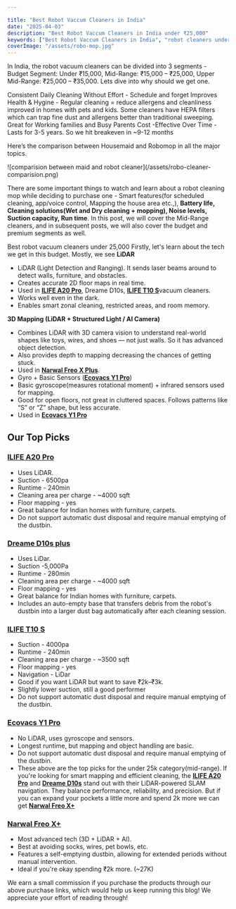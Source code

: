 ```yaml
---

title: "Best Robot Vaccum Cleaners in India"
date: "2025-04-03"
description: "Best Robot Vaccum Cleaners in India under ₹25,000"
keywords: ["Best Robot Vaccum Cleaners in India", "robot cleaners under 25k", "robot cleaners", "robot cleanng mops"]
coverImage: "/assets/robo-mop.jpg"
---
```


In India, the robot vacuum cleaners can be divided into 3 segments - Budget Segment: Under ₹15,000, Mid-Range: ₹15,000 – ₹25,000, Upper Mid-Range: ₹25,000 – ₹35,000. Lets dive into why should we get one. 

Consistent Daily Cleaning Without Effort - Schedule and forget
Improves Health & Hygine - Regular cleaning = reduce allergens and cleanliness improved in homes with pets and kids. Some cleaners have HEPA filters which can trap fine dust and allergens better than traditional sweeping.
Great for Working families and Busy Parents
Cost -Effective Over Time - Lasts for 3-5 years. So we hit breakeven in ~9-12 months

Here’s the comparison between Housemaid and Robomop in all the major topics.

<div className="blog-image">
  ![comparision between maid and robot cleaner](/assets/robo-cleaner-comparision.png)
</div>

There are some important things to watch and learn about a robot cleaning mop while deciding to purchase one - Smart features(for scheduled cleaning, app/voice control, Mapping the house area etc.,), **Battery life, Cleaning solutions(Wet and Dry cleaning + mopping), Noise levels, Suction capacity, Run time**. In this post, we will cover the  Mid-Range cleaners, and in subsequent posts, we will also cover the budget and premium segments as well. 

Best robot vacuum cleaners under 25,000
Firstly, let's learn about the tech we get in this budget. Mostly, we see 
**LiDAR**
- LiDAR (Light Detection and Ranging). It sends laser beams around to detect walls, furniture, and obstacles. 
- Creates accurate 2D floor maps in real time. 
- Used in <b><a href="https://amzn.to/43UAB2u" target="_blank">ILIFE A20 Pro</a></b>, Dreame D10s, <b><a href="ILIFE T10 S" target="_blank">ILIFE T10 S</a></b>vacuum cleaners.
- Works well even in the dark.
- Enables smart zonal cleaning, restricted areas, and room memory.

**3D Mapping (LiDAR + Structured Light / AI Camera)**
- Combines LiDAR with 3D camera vision to understand real-world shapes like toys, wires, and shoes — not just walls. So it has advanced object detection.
- Also provides depth to mapping decreasing the chances of getting stuck.
- Used in <b><a href="https://amzn.to/3E7iHz6" target="_blank">Narwal Freo X Plus</a></b>.
- Gyro + Basic Sensors (<b><a href="https://amzn.to/4imEUah" target="_blank">Ecovacs Y1 Pro</a></b>)
- Basic gyroscope(measures rotational moment) + infrared sensors used for mapping.
- Good for open floors, not great in cluttered spaces. Follows patterns like “S” or “Z” shape, but less accurate.
- Used in <b><a href="https://amzn.to/4imEUah" target="_blank">Ecovacs Y1 Pro</a></b>

## Our Top Picks
### <a href="https://amzn.to/43UAB2u" target="_blank">ILIFE A20 Pro</a>
- Uses LiDAR.
- Suction - 6500pa
- Runtime - 240min
- Cleaning area per charge - ~4000 sqft
- Floor mapping - yes
- Great balance for Indian homes with furniture, carpets.
- Do not support automatic dust disposal and require manual emptying of the dustbin.

### <a href="https://amzn.to/3Ri4lPb" target="_blank">Dreame D10s plus</a>
- Uses LiDar.
- Suction -5,000Pa
- Runtime - 280min
- Cleaning area per charge - ~4000 sqft
- Floor mapping - yes
- Great balance for Indian homes with furniture, carpets.
- Includes an auto-empty base that transfers debris from the robot's dustbin into a larger dust bag automatically after each cleaning session.

### <a href="ILIFE T10 S" target="_blank">ILIFE T10 S</a>
- Suction - 4000pa
- Runtime - 240min
- Cleaning area per charge - ~3500 sqft
- Floor mapping - yes
- Navigation - LiDar
- Good if you want LiDAR but want to save ₹2k–₹3k.
- Slightly lower suction, still a good performer
- Do not support automatic dust disposal and require manual emptying of the dustbin.

### <a href="https://amzn.to/4imEUah" target="_blank">Ecovacs Y1 Pro</a>
- No LiDAR, uses gyroscope and sensors.
- Longest runtime, but mapping and object handling are basic.
- Do not support automatic dust disposal and require manual emptying of the dustbin.
- These above are the top picks for the under 25k category(mid-range). If you're looking for smart mapping and efficient cleaning, the <b><a href="https://amzn.to/43UAB2u" target="_blank">ILIFE A20 Pro</a></b> and <b><a href="https://amzn.to/3Ri4lPb" target="_blank">Dreame D10s</a></b> stand out with their LiDAR-powered SLAM navigation. They balance performance, reliability, and precision. But if you can expand your pockets a little more and spend 2k more we can get <b><a href="https://amzn.to/3E7iHz6" target="_blank">Narwal Freo X+</a></b>

### <a href="https://amzn.to/3E7iHz6" target="_blank">Narwal Freo X+</a>
- Most advanced tech (3D + LiDAR + AI).
- Best at avoiding socks, wires, pet bowls, etc.
- Features a self-emptying dustbin, allowing for extended periods without manual intervention.
- Ideal if you're okay spending ₹2k more. (~27K)

<div style={{fontSize: '10px', fontStyle: 'italic'}}>We earn a small commission if you purchase the products through our above purchase links, which would help us keep running this blog! We appreciate your effort of reading through!</div> 
